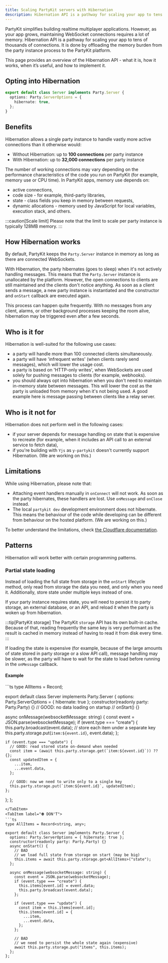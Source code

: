 ```yaml
---
title: Scaling PartyKit servers with Hibernation
description: Hibernation API is a pathway for scaling your app to tens of thousands of connections as it offloads the memory burden from the party instance process to the PartyKit platform.
---
```



PartyKit simplifies building realtime multiplayer applications. However, as your app grows, maintaining WebSocket connections requires a lot of memory. Hibernation API is a pathway for scaling your app to tens of thousands of connections. It is done by offloading the memory burden from the party instance process to the PartyKit platform.

This page provides an overview of the Hibernation API - what it is, how it works, when it’s useful, and how to implement it.

## Opting into Hibernation

```ts
export default class Server implements Party.Server {
  options: Party.ServerOptions = {
    hibernate: true,
  };
}
```

## Benefits

Hibernation allows a single party instance to handle vastly more active connections than it otherwise would:

- Without Hibernation: up to **100 connections** per party instance
- With Hibernation: up to **32,000 connections** per party instance

The number of working connections may vary depending on the performance characteristics of the code you run on PartyKit (for example, memory use or CPU time). In PartyKit apps, memory use depends on:

- active connections,
- code size - for example, third-party libraries,
- state - class fields you keep in memory between requests,
- dynamic allocations - memory used by JavaScript for local variables, execution stack, and others.

:::caution[Scale limit]
Please note that the limit to scale per party instance is typically 128MB memory.
:::

## How Hibernation works

By default, PartyKit keeps the `Party.Server` instance in memory as long as there are connected WebSockets.

With Hibernation, the party hibernates (goes to sleep) when it's not actively handling messages. This means that the `Party.Server` instance is unallocated by the platform. However, the open connections to clients are still maintained and the clients don't notice anything. As soon as a client sends a message, a new party instance is instantiated and the constructor and `onStart` callback are executed again.

This process can happen quite frequently. With no messages from any client, alarms, or other background processes keeping the room alive, hibernation may be triggered even after a few seconds.

## Who is it for

Hibernation is well-suited for the following use cases:

- a party will handle more than 100 connected clients simultaneously.
- a party will have 'infrequent writes' (when clients rarely send messages), which will lower the usage cost.
- a party is based on 'HTTP-only writes', when WebSockets are used solely for pushing messages to clients (for example, webhooks).
- you should always opt into hibernation when you don't need to maintain in-memory state between messages. This will lower the cost as the party is unloaded from memory when it's not being used. A good example here is message passing between clients like a relay server.

## Who is it not for

Hibernation does not perform well in the following cases:

- if your server depends for message handling on state that is expensive to recreate (for example, when it includes an API call to an external service to fetch data),
- if you're building with `Yjs` as `y-partykit` doesn't currently support Hibernation. (We are working on this.)

## Limitations

While using Hibernation, please note that:

- Attaching event handlers manually in `onConnect` will not work. As soon as the party hibernates, these handlers are lost. Use `onMessage` and `onClose` instead.
- The local `partykit dev` development environment does not hibernate. This means the behaviour of the code while developing can be different from behaviour on the hosted platform. (We are working on this.)

To better understand the limitations, check [the Cloudflare documentation](https://developers.cloudflare.com/durable-objects/platform/limits/).

## Patterns

Hibernation will work better with certain programming patterns.

### Partial state loading

Instead of loading the full state from storage in the `onStart` lifecycle method, only read from storage the data you need, and only when you need it. Additionally, store state under multiple keys instead of one.

If your party instance requires state, you will need to persist it to party storage, an external database, or an API, and reload it when the party is woken up from hibernation.

:::tip[PartyKit storage]
The PartyKit `storage` API has its own built-in cache. Because of that, reading frequently the same key is very performant as the result is cached in memory instead of having to read it from disk every time.
:::

If loading the state is expensive (for example, because of the large amounts of state stored in party storage or a slow API call), message handling may be slower, as the party will have to wait for the state to load before running in the `onMessage` callback.

#### Example

<Tabs>
	<TabItem label="✅ DO">
```ts
type AllItems = Record<string, any>;

export default class Server implements Party.Server {
  options: Party.ServerOptions = { hibernate: true };
  constructor(readonly party: Party.Party) {}
  // GOOD: no data loading on startup
  // onStart() {}

async onMessage(websocketMessage: string) {
const event = JSON.parse(websocketMessage);
if (event.type === "create") {
this.party.broadcast(event.data);
// store each item under a separate key
this.party.storage.put(`item:${event.id}`, event.data);
};

    if (event.type === "update") {
      // GOOD: read stored state on-demand when needed
      const item = (await this.party.storage.get(`item:${event.id}`)) ?? {};
      const updatedItem = {
        ...item,
        ...event.data,
      };

      // GOOD: now we need to write only to a single key
      this.party.storage.put(`item:${event.id}`, updatedItem);
    };

};
};

````
</TabItem>
<TabItem label="⛔️ DON'T">
```ts
type AllItems = Record<string, any>;

export default class Server implements Party.Server {
  options: Party.ServerOptions = { hibernate: true };
  constructor(readonly party: Party.Party) {}
  async onStart() {
    // BAD
    // we load full state from storage on start (may be big)
    this.items = await this.party.storage.get<AllItems>("state");
  };

  async onMessage(websocketMessage: string) {
    const event = JSON.parse(websocketMessage);
    if (event.type === "create") {
      this.items[event.id] = event.data;
      this.party.broadcast(event.data);
    };

    if (event.type === "update") {
      const item = this.items[event.id];
      this.items[event.id] = {
        ...item,
        ...event.data,
      };
    };

    // BAD
    // we need to persist the whole state again (expensive)
    await this.party.storage.put("items", this.items);
  };
};
````

  </TabItem>
</Tabs>
